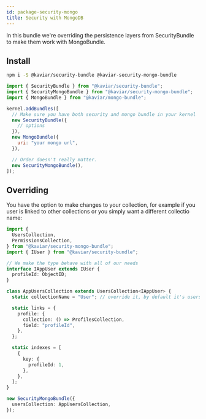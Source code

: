 ```yaml
---
id: package-security-mongo
title: Security with MongoDB
---
```



<PackageHeader version="1.0.0" packageName="security-mongo-bundle" containsTypeDefs />

In this bundle we're overriding the persistence layers from SecurityBundle to make them work with MongoBundle.

## Install

```bash
npm i -S @kaviar/security-bundle @kaviar-security-mongo-bundle
```

```js
import { SecurityBundle } from "@kaviar/security-bundle";
import { SecurityMongoBundle } from "@kaviar/security-mongo-bundle";
import { MongoBundle } from "@kaviar/mongo-bundle";

kernel.addBundles([
  // Make sure you have both security and mongo bundle in your kernel
  new SecurityBundle({
    // options
  }),
  new MongoBundle({
    uri: "your mongo url",
  }),

  // Order doesn't really matter.
  new SecurityMongoBundle(),
]);
```

## Overriding

You have the option to make changes to your collection, for example if you user is linked to other collections or you simply want a different collectio name:

```typescript
import {
  UsersCollection,
  PermissionsCollection,
} from "@kaviar/security-mongo-bundle";
import { IUser } from "@kaviar/security-bundle";

// We make the type behave with all of our needs
interface IAppUser extends IUser {
  profileId: ObjectID;
}

class AppUsersCollection extends UsersCollection<IAppUser> {
  static collectionName = "User"; // override it, by default it's users

  static links = {
    profile: {
      collection: () => ProfilesCollection,
      field: "profileId",
    },
  };

  static indexes = [
    {
      key: {
        profileId: 1,
      },
    },
  ];
}
```

```typescript
new SecurityMongoBundle({
  usersCollection: AppUsersCollection,
});
```
